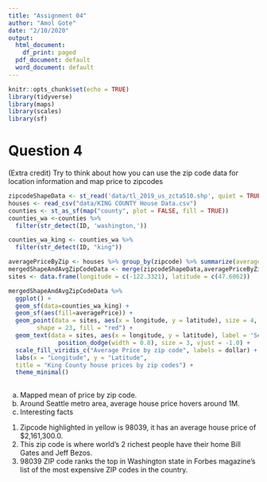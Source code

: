 ```yaml
---
title: "Assignment 04"
author: "Amol Gote"
date: "2/10/2020"
output:
  html_document:
    df_print: paged
  pdf_document: default
  word_document: default
---
```


```r
knitr::opts_chunk$set(echo = TRUE)
library(tidyverse)
library(maps)
library(scales)
library(sf)
```

# Question 4
(Extra credit) Try to think about how you can use the zip code data for location information and map price to zipcodes
```r
zipcodeShapeData <- st_read('data/tl_2019_us_zcta510.shp', quiet = TRUE)
houses <- read_csv("data/KING COUNTY House Data.csv")
counties <- st_as_sf(map("county", plot = FALSE, fill = TRUE))
counties_wa <-counties %>% 
  filter(str_detect(ID, 'washington,'))

counties_wa_king <- counties_wa %>% 
  filter(str_detect(ID, "king"))

averagePriceByZip <- houses %>% group_by(zipcode) %>% summarize(averagePrice = mean(price))
mergedShapeAndAvgZipCodeData <- merge(zipcodeShapeData,averagePriceByZip,by.x=c("ZCTA5CE10"),by.y=c("zipcode"))
sites <- data.frame(longitude = c(-122.3321), latitude = c(47.6062))
```

```r
mergedShapeAndAvgZipCodeData %>%
  ggplot() + 
  geom_sf(data=counties_wa_king) + 
  geom_sf(aes(fill=averagePrice)) + 
  geom_point(data = sites, aes(x = longitude, y = latitude), size = 4, 
        shape = 23, fill = "red") +
  geom_text(data = sites, aes(x = longitude, y = latitude), label = 'Seattle', position =  
              position_dodge(width = 0.8), size = 3, vjust = -1.0) +
  scale_fill_viridis_c("Average Price by zip code", labels = dollar) +
  labs(x = "Longitude", y = "Latitude",
  title = "King County house prices by zip codes") +
  theme_minimal()
  
```
  
a. Mapped mean of price by zip code.  
b. Around Seattle metro area, average house price hovers around 1M.  
c. Interesting facts  
  1. Zipcode highlighted in yellow is 98039, it	has an average house price of $2,161,300.0.   
  2. This zip code is where world's 2 richest people have their home Bill Gates and Jeff Bezos.   
  3. 98039 ZIP code ranks the top in Washington state in Forbes magazine’s list of the most expensive ZIP codes in the country.    
